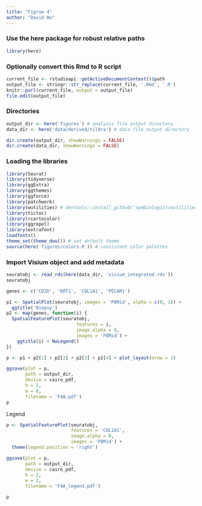```yaml
---
title: "Figrue 4"
author: "David Wu"
---
```


### Use the here package for robust relative paths
```r
library(here)
```

### Optionally convert this Rmd to R script 
```r
current_file <- rstudioapi::getActiveDocumentContext()$path
output_file <- stringr::str_replace(current_file, '.Rmd', '.R')
knitr::purl(current_file, output = output_file)
file.edit(output_file)
```

### Directories
```r
output_dir <- here('figures') # analysis file output directory
data_dir <- here('data/derived/tildra') # data file output directory

dir.create(output_dir, showWarnings = FALSE)
dir.create(data_dir, showWarnings = FALSE)
```

### Loading the libraries
```r
library(Seurat) 
library(tidyverse)
library(ggExtra)
library(ggthemes)
library(ggforce)
library(patchwork)
library(wutilities) # devtools::install_github('symbiologist/wutilities')
library(tictoc)
library(rcartocolor)
library(ggrepel)
library(extrafont)
loadfonts()
theme_set(theme_dwu()) # set default theme
source(here('figures/colors.R')) # consistent color palettes

```

### Import Visium object and add metadata
```r
seuratobj <- read_rds(here(data_dir, 'visium_integrated.rds'))
seuratobj
```

```r
genes <- c('CD3D', 'KRT1', 'COL1A1', 'PECAM1')

p1 <- SpatialPlot(seuratobj, images = 'P8Mid', alpha = c(0, 1)) +
  ggtitle('Biopsy')
p2 <- map(genes, function(i) {
  SpatialFeaturePlot(seuratobj,
                          features = i,
                          image.alpha = 0,
                          images = 'P8Mid') +
    ggtitle(i) + NoLegend()
})

p <- p1 + p2[1] + p2[2] + p2[3] + p2[4] + plot_layout(nrow = 1)

ggsave(plot = p,
       path = output_dir,
       device = cairo_pdf,
       h = 2,
       w = 8,
       filename = 'F4A.pdf')
p
```
Legend
```r
p <- SpatialFeaturePlot(seuratobj,
                        features = 'COL1A1',
                        image.alpha = 0,
                        images = 'P8Mid') +
  theme(legend.position = 'right')

ggsave(plot = p,
       path = output_dir,
       device = cairo_pdf,
       h = 2,
       w = 2,
       filename = 'F4A_legend.pdf')

p
```

